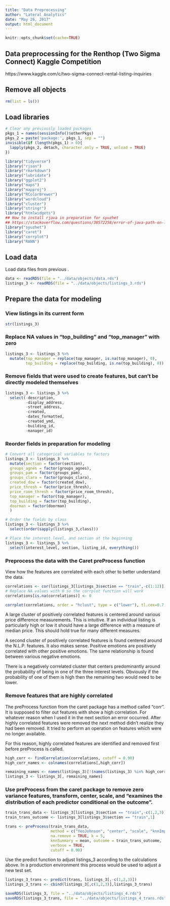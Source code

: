 ```yaml
---
title: "Data Preprocessing"
author: "Lateral Analytics"
date: "May 26, 2017"
output: html_document
---
```


```r
knitr::opts_chunk$set(cache=TRUE)
```

## Data preprocessing for the Renthop (Two Sigma Connect) Kaggle Competition
https://www.kaggle.com/c/two-sigma-connect-rental-listing-inquiries


## Remove all objects
```r
rm(list = ls())
```


## Load libraries
```r
# Clear any previously loaded packages
pkgs_1 = names(sessionInfo()$otherPkgs)
pkgs_2 = paste('package:', pkgs_1, sep = "")
invisible(if (length(pkgs_1) > 0){
  lapply(pkgs_2, detach, character.only = TRUE, unload = TRUE)
})

library("tidyverse")
library("rjson")
library("rmarkdown")
library("lubridate")
library("ggplot2")
library("maps")
library("mapproj")
library("RColorBrewer")
library("wordcloud")
library("cluster")
library("stringr")
library("htmlwidgets")
## How to install rjava in preparation for syuzhet
## https://stackoverflow.com/questions/30572258/error-of-java-path-on-loading-rjava-package
library("syuzhet")
library("caret")
library("corrplot")
library("RANN")
```


## Load data
Load data files from previous .
```r
data <- readRDS(file = "../data/objects/data.rds")
listings_3 <- readRDS(file = "../data/objects/listings_3.rds")
```

## Prepare the data for modeling
### View listings in its current form
```r
str(listings_3)
```
### Replace NA values in "top_building" and "top_manager" with zero
```r
listings_3 <- listings_3 %>%
  mutate(top_manager = replace(top_manager, is.na(top_manager), 0),
         top_building = replace(top_building, is.na(top_building), 0))
```

### Remove fields that were used to create features, but can't be directly modeled themselves
```r
listings_3 <- listings_3 %>%
  select(-description,
         -display_address,
         -street_address,
         -created,
         -dates_formatted,
         -created_ymd,
         -building_id,
         -manager_id)
```







### Reorder fields in preparation for modeling
```r
# Convert all categorical variables to factors
listings_3 <- listings_3 %>%
  mutate(section = factor(section),
  groups_agnes = factor(groups_agnes),
  groups_pam = factor(groups_pam),
  groups_clara = factor(groups_clara),
  created_dow = factor(created_dow),
  price_thresh = factor(price_thresh),
  price_room_thresh = factor(price_room_thresh),
  top_manager = factor(top_manager),
  top_building = factor(top_building),
  doorman = factor(doorman)
  )

# Order the fields by class
listings_3 <- listings_3 %>%
  select(order(sapply(listings_3,class)))

# Place the interest level, and section at the beginning
listings_3 <- listings_3 %>%
  select(interest_level, section, listing_id, everything())
```

### Preprocess the data with the Caret preProcess function

View how the features are correlated with each other to better understand the data.

```r
correlations <- cor(listings_3[listings_3$section == "train",-c(1:12)])
# Replace NA values with 0 so the corrplot function will work
correlations[is.na(correlations)] <- 0

corrplot(correlations, order = "hclust", type = c("lower"), tl.cex=0.7, diag = FALSE)


```

A large cluster of positively correlated features is centered around various price difference measurements. This is intuitive. If an individual listing is particularly high or low it should have a large difference with a measure of median price. This should hold true for many different measures.

A second cluster of positively correlated features is found centered around the N.L.P. features. It also makes sense. Positive emotions are positively correlated with other positive emotions. The same relationship is found between various negative emotions.

There is a negatively correlated cluster that centers predominantly around the probability of being in one of the three interest levels. Obviously if the probability of one of them is high then the remaining two would need to be lower.


### Remove features that are highly correlated
The preProcess function from the caret package has a method called "corr". It is supposed to filter out features with show a high correlation. For whatever reason when I used it in the next section an error occurred. After highly correlated features were removed the next method didn't realize they had been removed. It tried to perform an operation on features which were no longer available.

For this reason, highly correlated features are identified and removed first before preProcess is called.
```r
high_corr <- findCorrelation(correlations, cutoff = 0.90)
high_corr_names <- colnames(correlations[,high_corr])

remaining_names <- names(listings_3)[!(names(listings_3) %in% high_corr_names)]
listings_3 <- listings_3[, remaining_names]


```




### Use preProcess from the caret package to remove zero variance features, transform, center, scale, and "examines the distribution of each predictor conditional on the outcome".
```r
train_trans_data <- listings_3[listings_3$section == "train",-c(1,2,3)]
train_trans_outcome <- listings_3[listings_3$section == "train",1]

trans <- preProcess(train_trans_data,
                    method = c("YeoJohnson", "center", "scale", "knnImpute", "zv", "conditionalX"),
                    na.remove = TRUE, k = 5,
                    knnSummary = mean, outcome = train_trans_outcome,
                    verbose = TRUE,
                    cutoff = 0.90)
```

Use the predict function to adjust listings_3 according to the calculations above. In a production environment this process would be used to adjust a new test set.
```r

listings_3_trans <- predict(trans, listings_3[,-c(1,2,3)])
listings_3_trans <- cbind(listings_3[,c(1,2,3)],listings_3_trans)

```



```r
saveRDS(listings_3, file = "../data/objects/listings_4.rds")
saveRDS(listings_3_trans, file = "../data/objects/listings_4_trans.rds")
```



